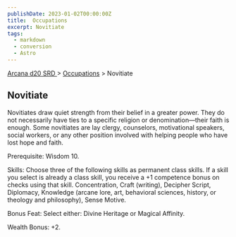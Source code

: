 ```yaml
---
publishDate: 2023-01-02T00:00:00Z
title:  Occupations
excerpt: Novitiate
tags:
  - markdown
  - conversion
  - Astro
---
```


[ Arcana d20 SRD ](/#arcanaD20) > [ Occupations](arcana-d20-srd-occupations-index) > Novitiate

##  Novitiate

Novitiates draw quiet strength from their belief in a greater power. They do
not necessarily have ties to a specific religion or denomination—their faith
is enough. Some novitiates are lay clergy, counselors, motivational speakers,
social workers, or any other position involved with helping people who have
lost hope and faith.

Prerequisite: Wisdom 10.

Skills: Choose three of the following skills as permanent class skills. If a
skill you select is already a class skill, you receive a +1 competence bonus
on checks using that skill. Concentration, Craft (writing), Decipher Script,
Diplomacy, Knowledge (arcane lore, art, behavioral sciences, history, or
theology and philosophy), Sense Motive.

Bonus Feat: Select either: Divine Heritage or Magical Affinity.

Wealth Bonus: +2.


